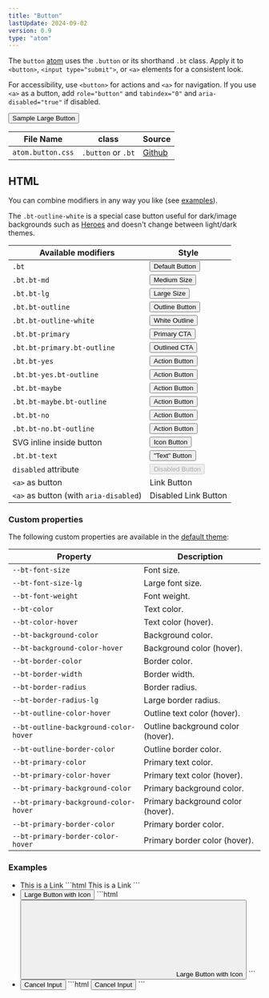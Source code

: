 ```yaml
---
title: "Button"
lastUpdate: 2024-09-02
version: 0.9
type: "atom"
---
```



<section class="prose">

The `button` [atom](/docs/start#atoms) uses the `.button` or its shorthand `.bt` class. Apply it to `<button>`, `<input type="submit">`, or `<a>` elements for a consistent look.

For accessibility, use `<button>` for actions and `<a>` for navigation. If you use `<a>` as a button, add `role="button"` and `tabindex="0"` and `aria-disabled="true"` if disabled.

<button class="bt bt-lg bt-primary">Sample Large Button</button>

<div class="docs_oversizedTable">

| File Name         | class              | Source      |
| ----------------- | ------------------ | ----------- |
| `atom.button.css` | `.button` or `.bt` | [Github][1] |

[1]: https://github.com/minimaldesign/mCSS/blob/main/src/styles/atom.button.css

</div>

</section>

## HTML

<section class="prose">

You can combine modifiers in any way you like (see [examples](#examples)).

The `.bt-outline-white` is a special case button useful for dark/image backgrounds such as [Heroes](/components/hero) and doesn't change between light/dark themes.

| Available modifiers                    | Style                                                                                  |
| -------------------------------------- | -------------------------------------------------------------------------------------- |
| `.bt`                                  | <button class="bt">Default Button</button>                                             |
| `.bt.bt-md`                            | <button class="bt bt-md">Medium Size</button>                                          |
| `.bt.bt-lg`                            | <button class="bt bt-lg">Large Size</button>                                           |
| `.bt.bt-outline`                       | <button class="bt bt-outline">Outline Button</button>                                  |
| `.bt.bt-outline-white`                 | <button class="bt bt-outline-white">White Outline</button>                             |
| `.bt.bt-primary`                       | <button class="bt bt-primary">Primary CTA</button>                                     |
| `.bt.bt-primary.bt-outline`            | <button class="bt bt-primary bt-outline">Outlined CTA</button>                         |
| `.bt.bt-yes`                           | <button class="bt bt-yes">Action Button</button>                                       |
| `.bt.bt-yes.bt-outline`                | <button class="bt bt-yes bt-outline">Action Button</button>                            |
| `.bt.bt-maybe`                         | <button class="bt bt-maybe">Action Button</button>                                     |
| `.bt.bt-maybe.bt-outline`              | <button class="bt bt-maybe bt-outline">Action Button</button>                          |
| `.bt.bt-no`                            | <button class="bt bt-no">Action Button</button>                                        |
| `.bt.bt-no.bt-outline`                 | <button class="bt bt-no bt-outline">Action Button</button>                             |
| SVG inline inside button               | <button class="bt"><Fragment set:html={arrow} />Icon Button</button>                   |
| `.bt.bt-text`                          | <button class="bt bt-text">"Text" Button</button>                                      |
| `disabled` attribute                   | <button class="bt" disabled>Disabled Button</button>                                   |
| `<a>` as button                        | <a class="bt" role="button" tabindex="0"> Link Button</a>                              |
| `<a>` as button (with `aria-disabled`) | <a class="bt" role="button" aria-disabled="true" tabindex="0">Disabled Link Button</a> |

### Custom properties

The following custom properties are available in the [default theme](/docs/themes):

| Property                              | Description                       |
| ------------------------------------- | --------------------------------- |
| `--bt-font-size`                      | Font size.                        |
| `--bt-font-size-lg`                   | Large font size.                  |
| `--bt-font-weight`                    | Font weight.                      |
| `--bt-color`                          | Text color.                       |
| `--bt-color-hover`                    | Text color (hover).               |
| `--bt-background-color`               | Background color.                 |
| `--bt-background-color-hover`         | Background color (hover).         |
| `--bt-border-color`                   | Border color.                     |
| `--bt-border-width`                   | Border width.                     |
| `--bt-border-radius`                  | Border radius.                    |
| `--bt-border-radius-lg`               | Large border radius.              |
| `--bt-outline-color-hover`            | Outline text color (hover).       |
| `--bt-outline-background-color-hover` | Outline background color (hover). |
| `--bt-outline-border-color`           | Outline border color.             |
| `--bt-primary-color`                  | Primary text color.               |
| `--bt-primary-color-hover`            | Primary text color (hover).       |
| `--bt-primary-background-color`       | Primary background color.         |
| `--bt-primary-background-color-hover` | Primary background color (hover). |
| `--bt-primary-border-color`           | Primary border color.             |
| `--bt-primary-border-color-hover`     | Primary border color (hover).     |

</section>

### Examples

<ul class="docs_examples">
  <li>
    <a class="bt">This is a Link</a>
    ```html
    <a class="bt">This is a Link</a>
    ```
  </li>
  <li>
    <button class="bt bt-lg bt-primary" type="button">
      <Fragment set:html={arrow} />
      Large Button with Icon
    </button>
    ```html
    <button class="bt bt-lg bt-primary" type="button">
      <svg>[…]</svg> Large Button with Icon
    </button>
    ```
  </li>
  <li>
    <input
      class="bt bt-md bt-no bt-outline"
      type="submit"
      value="Cancel Input"
    />
    ```html
    <input
      class="bt bt-md bt-no bt-outline"
      type="submit"
      value="Cancel Input"
    />
    ```
  </li>
</ul>
